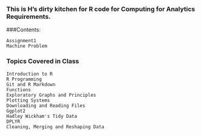### This is H's dirty kitchen for R code for Computing for Analytics Requirements. 

###Contents:
```
Assignment1
Machine Problem
```

### Topics Covered in Class
```
Introduction to R
R Programming
Git and R Markdown
Functions
Exploratory Graphs and Principles
Plotting Systems
Downloading and Reading Files
Ggplot2
Hadley Wickham's Tidy Data
DPLYR
Cleaning, Merging and Reshaping Data
```



